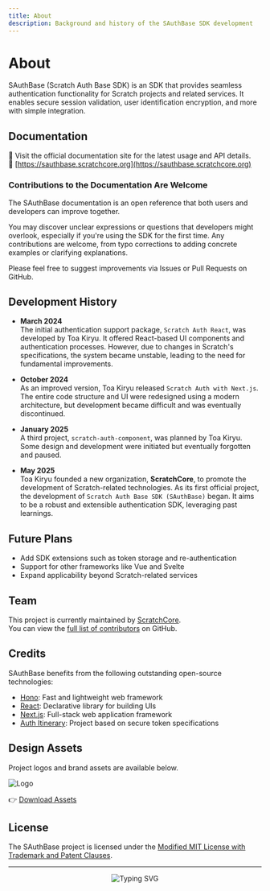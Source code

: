 ```yaml
---
title: About
description: Background and history of the SAuthBase SDK development
---
```


# About

SAuthBase (Scratch Auth Base SDK) is an SDK that provides seamless authentication functionality for Scratch projects and related services. It enables secure session validation, user identification encryption, and more with simple integration.

## Documentation

📘 Visit the official documentation site for the latest usage and API details.  
🔗 [https://sauthbase.scratchcore.org](https://sauthbase.scratchcore.org)

### Contributions to the Documentation Are Welcome

The SAuthBase documentation is an open reference that both users and developers can improve together.

You may discover unclear expressions or questions that developers might overlook, especially if you're using the SDK for the first time. Any contributions are welcome, from typo corrections to adding concrete examples or clarifying explanations.

Please feel free to suggest improvements via Issues or Pull Requests on GitHub.

## Development History

- **March 2024**  
  The initial authentication support package, `Scratch Auth React`, was developed by Toa Kiryu. It offered React-based UI components and authentication processes. However, due to changes in Scratch's specifications, the system became unstable, leading to the need for fundamental improvements.

- **October 2024**  
  As an improved version, Toa Kiryu released `Scratch Auth with Next.js`. The entire code structure and UI were redesigned using a modern architecture, but development became difficult and was eventually discontinued.

- **January 2025**  
  A third project, `scratch-auth-component`, was planned by Toa Kiryu. Some design and development were initiated but eventually forgotten and paused.

- **May 2025**  
  Toa Kiryu founded a new organization, **ScratchCore**, to promote the development of Scratch-related technologies. As its first official project, the development of `Scratch Auth Base SDK (SAuthBase)` began. It aims to be a robust and extensible authentication SDK, leveraging past learnings.

## Future Plans

- Add SDK extensions such as token storage and re-authentication
- Support for other frameworks like Vue and Svelte
- Expand applicability beyond Scratch-related services

## Team

This project is currently maintained by [ScratchCore](https://github.com/scratchcore).  
You can view the [full list of contributors](https://github.com/scratchcore/sauthbase/graphs/contributors) on GitHub.

## Credits

SAuthBase benefits from the following outstanding open-source technologies:

- [Hono](https://hono.dev): Fast and lightweight web framework
- [React](https://react.dev): Declarative library for building UIs
- [Next.js](https://nextjs.org): Full-stack web application framework
- [Auth Itinerary](https://auth.itinerary.eu.org): Project based on secure token specifications

## Design Assets

Project logos and brand assets are available below.

![Logo](https://raw.githubusercontent.com/scratchcore/sauthbase/refs/heads/main/assets/brand/sauthbase/logo-nobg.128x128.webp)

👉 [Download Assets](https://raw.githubusercontent.com/scratchcore/sauthbase/refs/heads/main/assets/brand/sauthbase.zip)

## License

The SAuthBase project is licensed under the [Modified MIT License with Trademark and Patent Clauses](https://github.com/scratchcore/sauthbase/blob/main/LICENSE).

---

<div align="center">
<a>
<img src="https://readme-typing-svg.demolab.com?font=Fira+Code&size=40&pause=1000&color=F7BF00&vCenter=true&width=900&height=60&lines=Scratch+Auth+Base+SDK+by+ScratchCore" alt="Typing SVG" />
</a>
</div>
